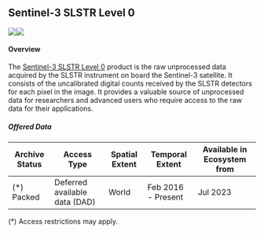
<div class="Level-0" style="display: block;">

<div>

## Sentinel-3 SLSTR Level 0

<div class="row" style="display: flex; justify-content: space-around"><div class="column"><div class="badge-row"></div><div class="badge-row gutter"><img src="https://img.shields.io/badge/resolution-500m-0A4393" /><img src="https://img.shields.io/badge/revisit-28--day-0A4393"/></div><div class="badge-row"></div></div><div class="column" style="margin-right:10%; margin-left:auto; text-align: right;"></div></div>

#### Overview

The [Sentinel-3 SLSTR Level 0](https://sentinels.copernicus.eu/web/sentinel/user-guides/sentinel-3-slstr/processing-levels/level-0){target='_blank'} product is the raw unprocessed data acquired by the SLSTR instrument on board the Sentinel-3 satellite. It consists of the uncalibrated digital counts received by the SLSTR detectors for each pixel in the image. It provides a valuable source of unprocessed data for researchers and advanced users who require access to the raw data for their applications. 

<h5>Offered Data</h5><table class="table">
<thead>
<tr><th>Archive Status  </th><th>Access Type                  </th><th>Spatial Extent  </th><th>Temporal Extent   </th><th>Available in Ecosystem from  </th></tr>
</thead>
<tbody>
<tr><td>(*) Packed      </td><td>Deferred available data (DAD)</td><td>World           </td><td>Feb 2016 - Present</td><td>Jul 2023                     </td></tr>
</tbody>
</table>(*) Access restrictions may apply.



</div>

</div>

